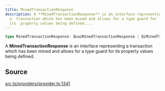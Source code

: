 ```yaml
---
title: MinedTransactionResponse
description: A **MinedTransactionResponse** is an interface representing
  a  transaction which has been mined and allows for a type guard for
  its  property values being defined....
---
```


```ts
type MinedTransactionResponse: QuaiMinedTransactionResponse | QiMinedTransactionResponse;
```

A **MinedTransactionResponse** is an interface representing a
 transaction which has been mined and allows for a type guard for its
 property values being defined.

## Source

[src.ts/providers/provider.ts:1341](https://github.com/dominant-strategies/quais-6.js/blob/3f482dd134064d41657ff7dc9ba8162f741c9c83/src.ts/providers/provider.ts#L1341)
